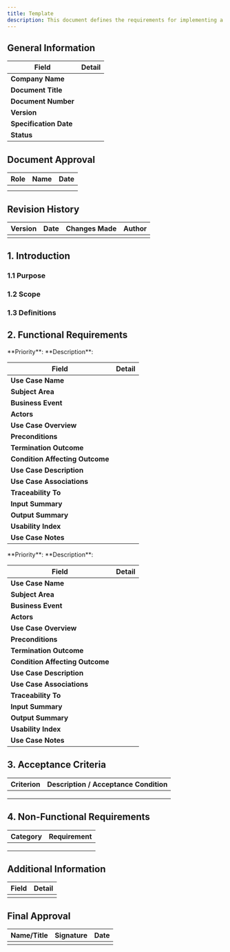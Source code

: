 ```yaml
---
title: Template
description: This document defines the requirements for implementing a dropdown menu in the "My Learning" application, specifically for the "Learning Catalog" view. The dropdown menu will enhance navigation and user experience while adhering to accessibility and usability standards.
---
```



## General Information

| Field              | Detail                          |
|--------------------|--------------------------------|
| **Company Name**   |                                |
| **Document Title** |                                |
| **Document Number**|                                |
| **Version**        |                                |
| **Specification Date** |                            |
| **Status**         |                                |

## Document Approval

| Role               | Name            | Date       |
|--------------------|-----------------|------------|
|                    |                 |            |
|                    |                 |            |

## Revision History

| Version | Date       | Changes Made                     | Author        |
|---------|------------|----------------------------------|---------------|
|         |            |                                  |               |

## 1. Introduction

### 1.1 Purpose

### 1.2 Scope

### 1.3 Definitions

## 2. Functional Requirements

<Tabs>
  <TabItem label="UC-001: Expand/Collapse Sections">
  **Priority**:  
  **Description**:  

  | **Field**                     | **Detail**                                                                 |
  |-------------------------------|---------------------------------------------------------------------------|
  | **Use Case Name**             |                                                                           |
  | **Subject Area**              |                                                                           |
  | **Business Event**            |                                                                           |
  | **Actors**                    |                                                                           |
  | **Use Case Overview**         |                                                                           |
  | **Preconditions**             |                                                                           |
  | **Termination Outcome**       |                                                                           |
  | **Condition Affecting Outcome** |                                                                         |
  | **Use Case Description**      |                                                                           |
  | **Use Case Associations**     |                                                                           |
  | **Traceability To**           |                                                                           |
  | **Input Summary**             |                                                                           |
  | **Output Summary**            |                                                                           |
  | **Usability Index**           |                                                                           |
  | **Use Case Notes**            |                                                                           |
  </TabItem>

  <TabItem label="UC-002: Keyboard Navigation">
  **Priority**:  
  **Description**:  

  | **Field**                     | **Detail**                                                                 |
  |-------------------------------|---------------------------------------------------------------------------|
  | **Use Case Name**             |                                                                           |
  | **Subject Area**              |                                                                           |
  | **Business Event**            |                                                                           |
  | **Actors**                    |                                                                           |
  | **Use Case Overview**         |                                                                           |
  | **Preconditions**             |                                                                           |
  | **Termination Outcome**       |                                                                           |
  | **Condition Affecting Outcome** |                                                                         |
  | **Use Case Description**      |                                                                           |
  | **Use Case Associations**     |                                                                           |
  | **Traceability To**           |                                                                           |
  | **Input Summary**             |                                                                           |
  | **Output Summary**            |                                                                           |
  | **Usability Index**           |                                                                           |
  | **Use Case Notes**            |                                                                           |
  </TabItem>
</Tabs>

## 3. Acceptance Criteria

| Criterion           | Description / Acceptance Condition |
|---------------------|----------------------------------|
|                     |                                  |
|                     |                                  |
|                     |                                  |

## 4. Non-Functional Requirements

| Category     | Requirement |
|-------------|-------------|
|             |             |
|             |             |
|             |             |

## Additional Information

| Field        | Detail |
|-------------|--------|
|             |        |

## Final Approval

| Name/Title            | Signature     | Date       |
|----------------------|--------------|-----------|
|                      |              |           |

